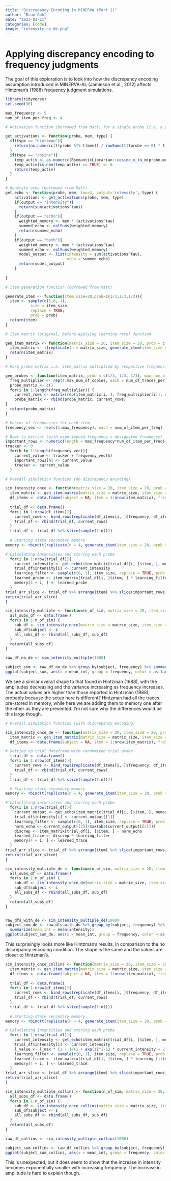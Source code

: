 ```yaml
---
title: "Discrepancy Encoding in MINERVA (Part 1)"
author: "Bram Goh"
date: "2023-03-21"
categories: [code]
image: "intensity_no_de.png"
---
```


# Applying discrepancy encoding to frequency judgments

The goal of this exploration is to look into how the discrepancy encoding assumption introduced in MINERVA-AL (Jamieson et al., 2012) affects Hintzman's (1988) frequency judgment simulations.

```r
library(tidyverse)
set.seed(30)

max_frequency <- 5
num_of_item_per_freq <- 4

# Activation function (borrowed from Matt) for a single probe (i.e. a probe vector)

get_activations <- function(probe, mem, type) {
  if(type == "hintzman"){
    return(as.numeric(((probe %*% t(mem)) / rowSums(t((probe == 0) * t(mem == 0)) == 0))))
  }
  if(type == "cosine"){
    temp_activ <- as.numeric(RsemanticLibrarian::cosine_x_to_m(probe,mem))
    temp_activ[is.nan(temp_activ) == TRUE] <- 0
    return(temp_activ)
  }
}

# Generate echo (borrowed from Matt)
get_echo <- function(probe, mem, tau=3, output='intensity', type) {
    activations <- get_activations(probe, mem, type)
    if(output == "intensity"){
      return(sum(activations^tau))
    }
    if(output == "echo"){
      weighted_memory <- mem * (activations^tau)  
      summed_echo <- colSums(weighted_memory)
      return(summed_echo)
    }
    if(output == "both"){
      weighted_memory <- mem * (activations^tau)  
      summed_echo <- colSums(weighted_memory)
      model_output <- list(intensity = sum(activations^tau),
                           echo = summed_echo)
      return(model_output)
    }
    
}

# Item generation function (borrowed from Matt)

generate_item <- function(item_size=20,prob=c(1/3,1/3,1/3)){
  item <- sample(c(1,0,-1),
           size = item_size,
           replace = TRUE,
           prob = prob)
  return(item)
}

# Item matrix (original, before applying learning rate) function

gen_item_matrix <- function(matrix_size = 20, item_size = 20, prob = c(1/3, 1/3, 1/3)) {
  item_matrix <- t(replicate(n = matrix_size, generate_item(item_size = item_size, prob = prob)))
  return(item_matrix)
}

# Form probe matrix i.e. item_matrix multiplied by respective frequencies + 4 more random items

gen_probes <- function(item_matrix, prob = c(1/3, 1/3, 1/3), max_num_of_copies = max_frequency, num_of_traces_per_freq = num_of_item_per_freq) {
  freq_multiplier <- rep(1:max_num_of_copies, each = num_of_traces_per_freq)
  probe_matrix <- c()
  for(i in 1:length(freq_multiplier)) {
    current_rows <- matrix(rep(item_matrix[i, ], freq_multiplier[i]), nrow = freq_multiplier[i], ncol = ncol(item_matrix), byrow = TRUE)
    probe_matrix <- rbind(probe_matrix, current_rows)
}
  return(probe_matrix)
}

# Vector of frequencies for each item
frequency_vec <- rep(c(1:max_frequency), each = num_of_item_per_freq)

# Rows to extract (with experienced frequency = designated frequency)
important_rows <- numeric(length = max_frequency*num_of_item_per_freq)
tracker <- 0
  for(h in 1:length(frequency_vec)){
    current_value <- tracker + frequency_vec[h]
    important_rows[h] <- current_value
    tracker <- current_value
  }
```

```r
# Overall simulation function (no discrepancy encoding)

sim_intensity_once <- function(matrix_size = 20, item_size = 20, prob = c(1/3, 1/3, 1/3), l_value = .5, max_num_of_copies = max_frequency, num_of_traces_per_freq = num_of_item_per_freq) {
  item_matrix <- gen_item_matrix(matrix_size = matrix_size, item_size = item_size, prob = prob)
  df_items <- data.frame(subject = NA, item = 1:nrow(item_matrix), frequency = frequency_vec)
  
  trial_df <- data.frame()
  for(i in 1:nrow(df_items)){
    current_rows <- bind_rows(replicate(df_items[i, ]$frequency, df_items[i, ], simplify = FALSE))
    trial_df <- rbind(trial_df, current_rows)
  }
  trial_df <- trial_df %>% slice(sample(1:n()))
  
  # Starting state secondary memory
memory <- rbind(t(replicate(n = 4, generate_item(item_size = 20, prob = c(1/3, 1/3, 1/3)))), matrix(0, nrow = nrow(trial_df), ncol = item_size))

# Caluclating intensities and storing each probe
  for(i in 1:nrow(trial_df)){
    current_intensity <- get_echo(item_matrix[trial_df[i, ]$item, ], memory, output = "intensity", type = "cosine")
    trial_df$intensity[i] <- current_intensity
    learning_filter <- sample(c(0, 1), item_size, replace = TRUE, prob = c(1-l_value, l_value))
    learned_probe <- item_matrix[trial_df[i, ]$item, ] * learning_filter
    memory[4 + i, ] <- learned_probe
  }
trial_arr_slice <- trial_df %>% arrange(item) %>% slice(important_rows)
return(trial_arr_slice)
}

sim_intensity_multiple <- function(n_of_sim, matrix_size = 20, item_size = 20, prob = c(1/3, 1/3, 1/3), l_value = .5, max_num_of_copies = max_frequency, num_of_traces_per_freq = num_of_item_per_freq) {
  all_subs_df <- data.frame()
  for(s in 1:n_of_sim) {
    sub_df <- sim_intensity_once(matrix_size = matrix_size, item_size = item_size, prob = prob, l_value = l_value, max_num_of_copies = max_frequency, num_of_traces_per_freq = num_of_item_per_freq)
    sub_df$subject <- s
    all_subs_df <- rbind(all_subs_df, sub_df)
  }
  return(all_subs_df)
}
```

```r
raw_df_no_de <- sim_intensity_multiple(1000)

subject_sum <- raw_df_no_de %>% group_by(subject, frequency) %>% summarize(mean_int = mean(intensity))
ggplot(subject_sum, aes(x = mean_int, group = frequency, color = as.factor(frequency))) + geom_density()
```

We see a similar overall shape to that found in Hintzman (1988), with the amplitudes decreasing and the variance increasing as frequency increases. The actual values are higher than those reported in Hintzman (1988), probably because the setup here is different? Hintzman had all the traces pre-stored in memory, while here we are adding them to memory one after the other as they are presented. I'm not sure why the differences would be this large though.

```r

# Overall simulation function (with discrepancy encoding)

sim_intensity_once_de <- function(matrix_size = 20, item_size = 20, prob = c(1/3, 1/3, 1/3), l_value = .5, max_num_of_copies = max_frequency, num_of_traces_per_freq = num_of_item_per_freq) {
  item_matrix <- gen_item_matrix(matrix_size = matrix_size, item_size = item_size, prob = prob)
  df_items <- data.frame(subject = NA, item = 1:nrow(item_matrix), frequency = frequency_vec, intensity = NA)

# Setting up trial dataframe with randomized trial order
  trial_df <- data.frame()
  for(i in 1:nrow(df_items)){
    current_rows <- bind_rows(replicate(df_items[i, ]$frequency, df_items[i, ], simplify = FALSE))
    trial_df <- rbind(trial_df, current_rows)
  }
  trial_df <- trial_df %>% slice(sample(1:n()))

  # Starting state secondary memory
memory <- rbind(t(replicate(n = 4, generate_item(item_size = 20, prob = c(1/3, 1/3, 1/3)))), matrix(0, nrow = nrow(trial_df), ncol = item_size))

# Caluclating intensities and storing each probe
  for(i in 1:nrow(trial_df)){
    current_output <- get_echo(item_matrix[trial_df[i, ]$item, ], memory, output = "both", type = "cosine")
    trial_df$intensity[i] <- current_output[[1]]
    learning_filter <- sample(c(0, 1), item_size, replace = TRUE, prob = c(1-l_value, l_value))
    norm_echo <- current_output[[2]]/max(abs(current_output[[2]]))
    discrep <- item_matrix[trial_df[i, ]$item, ] - norm_echo
    learned_trace <- discrep * learning_filter
    memory[4 + i, ] <- learned_trace
  }
trial_arr_slice <- trial_df %>% arrange(item) %>% slice(important_rows)
return(trial_arr_slice)
}

sim_intensity_multiple_de <- function(n_of_sim, matrix_size = 20, item_size = 20, prob = c(1/3, 1/3, 1/3), l_value = .5, max_num_of_copies = max_frequency, num_of_traces_per_freq = num_of_item_per_freq) {
  all_subs_df <- data.frame()
  for(s in 1:n_of_sim) {
    sub_df <- sim_intensity_once_de(matrix_size = matrix_size, item_size = item_size, prob = prob, l_value = l_value, max_num_of_copies = max_frequency, num_of_traces_per_freq = num_of_item_per_freq)
    sub_df$subject <- s
    all_subs_df <- rbind(all_subs_df, sub_df)
  }
  return(all_subs_df)
}
```

```         
```

```r
raw_dfs_with_de <- sim_intensity_multiple_de(1000)
subject_sum_de <- raw_dfs_with_de %>% group_by(subject, frequency) %>%
  summarize(mean_int = mean(intensity))
ggplot(subject_sum_de, aes(x = mean_int, group = frequency, color = as.factor(frequency))) + geom_density()
```

This surprisingly looks more like Hintzman's results, in comparison to the no discrepancy encoding condition. The shape is the same and the values are closer to Hintzman's.

```r
sim_intensity_once_collins <- function(matrix_size = 20, item_size = 20, prob = c(1/3, 1/3, 1/3), l_max = 1.0, max_num_of_copies = max_frequency, num_of_traces_per_freq = num_of_item_per_freq) {
  item_matrix <- gen_item_matrix(matrix_size = matrix_size, item_size = item_size, prob = prob)
  df_items <- data.frame(subject = NA, item = 1:nrow(item_matrix), frequency = frequency_vec)
  
  trial_df <- data.frame()
  for(i in 1:nrow(df_items)){
    current_rows <- bind_rows(replicate(df_items[i, ]$frequency, df_items[i, ], simplify = FALSE))
    trial_df <- rbind(trial_df, current_rows)
  }
  trial_df <- trial_df %>% slice(sample(1:n()))
  
  # Starting state secondary memory
memory <- rbind(t(replicate(n = 4, generate_item(item_size = 20, prob = c(1/3, 1/3, 1/3)))), matrix(0, nrow = nrow(trial_df), ncol = item_size))

# Caluclating intensities and storing each probe
  for(i in 1:nrow(trial_df)){
    current_intensity <- get_echo(item_matrix[trial_df[i, ]$item, ], memory, output = "intensity", type = "cosine")
    trial_df$intensity[i] <- current_intensity
    l_value <- l_max * (1 - 1/(1 + exp(1)^(-12 * current_intensity + 2)))
    learning_filter <- sample(c(0, 1), item_size, replace = TRUE, prob = c(1-l_value, l_value))
    learned_trace <- item_matrix[trial_df[i, ]$item, ] * learning_filter
    memory[4 + i, ] <- learned_trace
  }
trial_arr_slice <- trial_df %>% arrange(item) %>% slice(important_rows)
return(trial_arr_slice)
}

sim_intensity_multiple_collins <- function(n_of_sim, matrix_size = 20, item_size = 20, prob = c(1/3, 1/3, 1/3), l_max = .5, max_num_of_copies = max_frequency, num_of_traces_per_freq = num_of_item_per_freq) {
  all_subs_df <- data.frame()
  for(s in 1:n_of_sim) {
    sub_df <- sim_intensity_once_collins(matrix_size = matrix_size, item_size = item_size, prob = prob, l_max = l_max, max_num_of_copies = max_frequency, num_of_traces_per_freq = num_of_item_per_freq)
    sub_df$subject <- s
    all_subs_df <- rbind(all_subs_df, sub_df)
  }
  return(all_subs_df)
}
```

```r
raw_df_collins <- sim_intensity_multiple_collins(1000)

subject_sum_collins <- raw_df_collins %>% group_by(subject, frequency) %>% summarize(mean_int = mean(intensity))
ggplot(subject_sum_collins, aes(x = mean_int, group = frequency, color = as.factor(frequency))) + geom_density()
```

This is unexpected, but it does seem to show that the increase in intensity becomes exponentially smaller with increasing frequency. The increase in amplitude is hard to explain though.
